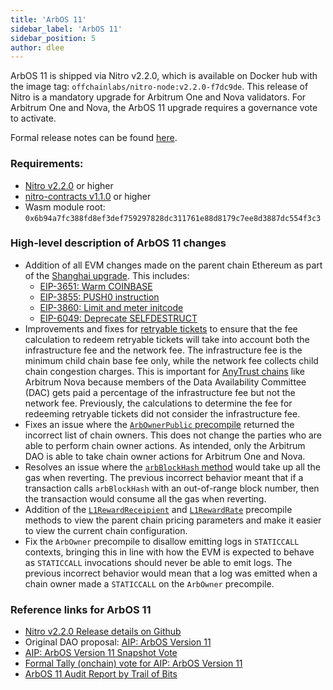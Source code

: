 ```yaml
---
title: 'ArbOS 11'
sidebar_label: 'ArbOS 11'
sidebar_position: 5
author: dlee
---
```


ArbOS 11 is shipped via Nitro v2.2.0, which is available on Docker hub with the image tag: `offchainlabs/nitro-node:v2.2.0-f7dc9de`. This release of Nitro is a mandatory upgrade for Arbitrum One and Nova validators. For Arbitrum One and Nova, the ArbOS 11 upgrade requires a governance vote to activate.

Formal release notes can be found [here](https://github.com/OffchainLabs/nitro/releases/tag/v2.2.0).

### Requirements:

- [Nitro v2.2.0](https://github.com/OffchainLabs/nitro/releases/tag/v2.2.0) or higher
- [nitro-contracts v1.1.0](https://github.com/OffchainLabs/nitro-contracts/releases/tag/v1.1.0) or higher
- Wasm module root: `0x6b94a7fc388fd8ef3def759297828dc311761e88d8179c7ee8d3887dc554f3c3`

### High-level description of ArbOS 11 changes

- Addition of all EVM changes made on the parent chain Ethereum as part of the [Shanghai upgrade](https://github.com/ethereum/execution-specs/blob/master/network-upgrades/mainnet-upgrades/shanghai.md#included-eips). This includes:
  - [EIP-3651: Warm COINBASE](https://eips.ethereum.org/EIPS/eip-3651)
  - [EIP-3855: PUSH0 instruction](https://eips.ethereum.org/EIPS/eip-3855)
  - [EIP-3860: Limit and meter initcode](https://eips.ethereum.org/EIPS/eip-3860)
  - [EIP-6049: Deprecate SELFDESTRUCT](https://eips.ethereum.org/EIPS/eip-6049)
- Improvements and fixes for [retryable tickets](/how-arbitrum-works/1deep-dives/l1-to-l2-messaging.mdx) to ensure that the fee calculation to redeem retryable tickets will take into account both the infrastructure fee and the network fee. The infrastructure fee is the minimum child chain base fee only, while the network fee collects child chain congestion charges. This is important for [AnyTrust chains](/how-arbitrum-works/deep-dives/anytrust-protocol.mdx) like Arbitrum Nova because members of the Data Availability Committee (DAC) gets paid a percentage of the infrastructure fee but not the network fee. Previously, the calculations to determine the fee for redeeming retryable tickets did not consider the infrastructure fee.
- Fixes an issue where the [`ArbOwnerPublic` precompile](/build-decentralized-apps/precompiles/02-reference.mdx#arbownerpublic) returned the incorrect list of chain owners. This does not change the parties who are able to perform chain owner actions. As intended, only the Arbitrum DAO is able to take chain owner actions for Arbitrum One and Nova.
- Resolves an issue where the [`arbBlockHash` method](/build-decentralized-apps/precompiles/02-reference.mdx#arbsys) would take up all the gas when reverting. The previous incorrect behavior meant that if a transaction calls `arbBlockHash` with an out-of-range block number, then the transaction would consume all the gas when reverting.
- Addition of the [`L1RewardReceipient`](/build-decentralized-apps/precompiles/02-reference.mdx#arbgasinfo) and [`L1RewardRate`](/build-decentralized-apps/precompiles/02-reference.mdx#arbgasinfo) precompile methods to view the parent chain pricing parameters and make it easier to view the current chain configuration.
- Fix the `ArbOwner` precompile to disallow emitting logs in `STATICCALL` contexts, bringing this in line with how the EVM is expected to behave as `STATICCALL` invocations should never be able to emit logs. The previous incorrect behavior would mean that a log was emitted when a chain owner made a `STATICCALL` on the `ArbOwner` precompile.

### Reference links for ArbOS 11

- [Nitro v2.2.0 Release details on Github](https://github.com/OffchainLabs/nitro/releases/tag/v2.2.0)
- Original DAO proposal: [AIP: ArbOS Version 11](https://forum.arbitrum.foundation/t/aip-arbos-version-11/19696)
- [AIP: ArbOS Version 11 Snapshot Vote](https://snapshot.org/#/arbitrumfoundation.eth/proposal/0xa635e39a2c527f7a1eabf5ea22bdec6f4a265d6c69a06076e65fde0ae0a5941b)
- [Formal Tally (onchain) vote for AIP: ArbOS Version 11](https://www.tally.xyz/gov/arbitrum/proposal/77069694702187027448745871790562515795432836429094222862498991082283032976814)
- [ArbOS 11 Audit Report by Trail of Bits](https://drive.google.com/file/d/1N3197Z7DuqBpu9qdt-GWPewe8HQakfLY/view)
